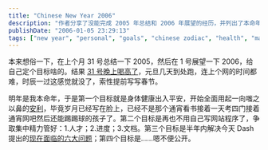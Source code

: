 ```yaml
---
title: "Chinese New Year 2006"
description: "作者分享了没能完成 2005 年总结和 2006 年展望的经历，并列出了本命年的几个个人目标：保持健康、不再自己编程、解决工作中面临的问题。"
publishDate: "2006-01-05 23:29:13"
tags: ["new year", "personal", "goals", "chinese zodiac", "health", "management"]
---
```


本来想俗一下，在上个月 31 号总结一下 2005，然后在 1 号展望一下 2006，给自己定个目标啥的。结果 [31 号晚上喝高了](https://spaces.msn.com/members/peidapeng/Blog/cns!1po5JDW8HSw3bdFs84EUbA2w!796.entry)，元旦几天到处跑，连上个网的时间都难，时辰一过这感觉就没了，索性提前写写春节。

明年是我本命年，于是第一个目标就是身体健康出入平安，开始全面用起一向嗤之以鼻的[安利](https://www.amway.com.cn/)，毕竟岁月已经写在脸上，已经不是那个通宵看书接着一天考四门接着通宵网吧然后还能踢踢球的孩子了。第二个目标是再也不用自己写网站程序了，争取集中精力管好：1.人才；2.进度；3.文档。第三个目标是半年内解决今天 Dash 提出的[现在面临的六大问题](https://www.flickr.com/photo_zoom.gne?id=82552125&size=o)；第四个目标是……嗯不便公开。
